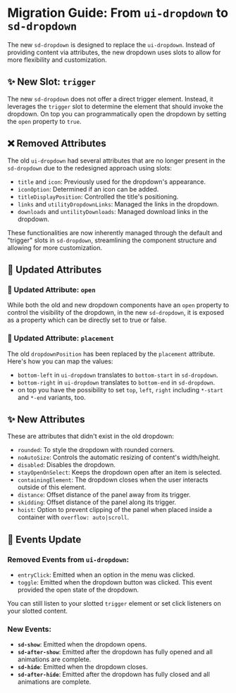 # Migration Guide: From `ui-dropdown` to `sd-dropdown`

The new `sd-dropdown` is designed to replace the `ui-dropdown`. Instead of providing content via attributes, the new dropdown uses slots to allow for more flexibility and customization.

## ✨ New Slot: `trigger`

The new `sd-dropdown` does not offer a direct trigger element. Instead, it leverages the `trigger` slot to determine the element that should invoke the dropdown. On top you can programmatically open the dropdown by setting the `open` property to `true`.

## ❌ Removed Attributes

The old `ui-dropdown` had several attributes that are no longer present in the `sd-dropdown` due to the redesigned approach using slots:

- `title` and `icon`: Previously used for the dropdown's appearance.
- `iconOption`: Determined if an icon can be added.
- `titleDisplayPosition`: Controlled the title's positioning.
- `links` and `utilityDropdownLinks`: Managed the links in the dropdown.
- `downloads` and `untilityDownloads`: Managed download links in the dropdown.

These functionalities are now inherently managed through the default and "trigger" slots in `sd-dropdown`, streamlining the component structure and allowing for more customization.

## 🔀 Updated Attributes

### 🔀 Updated Attribute: `open`

While both the old and new dropdown components have an `open` property to control the visibility of the dropdown, in the new `sd-dropdown`, it is exposed as a property which can be directly set to true or false.

### 🔀 Updated Attribute: `placement`

The old `dropdownPosition` has been replaced by the `placement` attribute. Here's how you can map the values:

- `bottom-left` in `ui-dropdown` translates to `bottom-start` in `sd-dropdown`.
- `bottom-right` in `ui-dropdown` translates to `bottom-end` in `sd-dropdown`.
- on top you have the possibility to set `top`, `left`, `right` including `*-start` and `*-end` variants, too.

## ✨ New Attributes

These are attributes that didn't exist in the old dropdown:

- `rounded`: To style the dropdown with rounded corners.
- `noAutoSize`: Controls the automatic resizing of content's width/height.
- `disabled`: Disables the dropdown.
- `stayOpenOnSelect`: Keeps the dropdown open after an item is selected.
- `containingElement`: The dropdown closes when the user interacts outside of this element.
- `distance`: Offset distance of the panel away from its trigger.
- `skidding`: Offset distance of the panel along its trigger.
- `hoist`: Option to prevent clipping of the panel when placed inside a container with `overflow: auto|scroll`.

## 🔄 Events Update

### Removed Events from `ui-dropdown`:

- `entryClick`: Emitted when an option in the menu was clicked.
- `toggle`: Emitted when the dropdown button was clicked. This event provided the open state of the dropdown.

You can still listen to your slotted `trigger` element or set click listeners on your slotted content.

### New Events:

- **`sd-show`**: Emitted when the dropdown opens.
- **`sd-after-show`**: Emitted after the dropdown has fully opened and all animations are complete.
- **`sd-hide`**: Emitted when the dropdown closes.
- **`sd-after-hide`**: Emitted after the dropdown has fully closed and all animations are complete.
